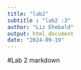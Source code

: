 ```yaml
---
title: "lab2"
subtitle : "lab2 :3" 
author: "Liz Ehebald"
output: html_document
date: "2024-09-19"
---
```


#Lab 2 markdown 

